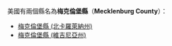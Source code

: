 美國有兩個縣名為'''梅克倫堡縣'''（'''Mecklenburg County'''）：
* [[梅克倫堡縣_(北卡羅萊納州)|梅克倫堡縣 (北卡羅萊納州)]]
* [[梅克倫堡縣_(維吉尼亞州)|梅克倫堡縣 (維吉尼亞州)]]
{{disambig|M梅克倫堡縣|Cat=五字县名消歧义}}